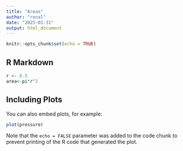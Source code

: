 ```yaml
---
title: "Areas"
author: "ronal"
date: "2025-01-31"
output: html_document
---
```


```r
knitr::opts_chunk$set(echo = TRUE)
```

## R Markdown


```r
r <- 0.5
area<-pi*r^2
```

## Including Plots

You can also embed plots, for example:

```r
plot(pressure)
```

Note that the `echo = FALSE` parameter was added to the code chunk to prevent printing of the R code that generated the plot.
